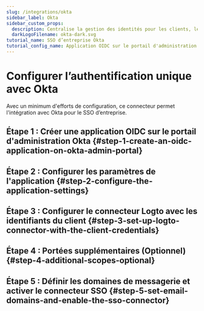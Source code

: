 ```yaml
---
slug: /integrations/okta
sidebar_label: Okta
sidebar_custom_props:
  description: Centralise la gestion des identités pour les clients, les employés et les partenaires.
  darkLogoFilename: okta-dark.svg
tutorial_name: SSO d’entreprise Okta
tutorial_config_name: Application OIDC sur le portail d'administration Okta
---
```




# Configurer l’authentification unique avec Okta

Avec un minimum d'efforts de configuration, ce connecteur permet l'intégration avec Okta pour le SSO d’entreprise.

<GuideTip />

## Étape 1 : Créer une application OIDC sur le portail d'administration Okta \{#step-1-create-an-oidc-application-on-okta-admin-portal}

<Step1 />

## Étape 2 : Configurer les paramètres de l'application \{#step-2-configure-the-application-settings}

<Step2 />

## Étape 3 : Configurer le connecteur Logto avec les identifiants du client \{#step-3-set-up-logto-connector-with-the-client-credentials}

<Step3 />

## Étape 4 : Portées supplémentaires (Optionnel) \{#step-4-additional-scopes-optional}

<Step4 />

## Étape 5 : Définir les domaines de messagerie et activer le connecteur SSO \{#step-5-set-email-domains-and-enable-the-sso-connector}

<Step5 />
